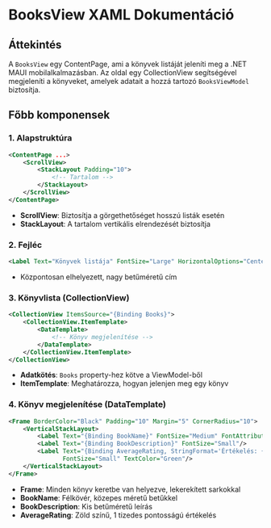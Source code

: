 # BooksView XAML Dokumentáció

## **Áttekintés**
A `BooksView` egy ContentPage, ami a könyvek listáját jeleníti meg a .NET MAUI mobilalkalmazásban. Az oldal egy CollectionView segítségével megjeleníti a könyveket, amelyek adatait a hozzá tartozó `BooksViewModel` biztosítja.

## **Főbb komponensek**

### **1. Alapstruktúra**
```xml
<ContentPage ...>
    <ScrollView>
        <StackLayout Padding="10">
            <!-- Tartalom -->
        </StackLayout>
    </ScrollView>
</ContentPage>
```
- **ScrollView**: Biztosítja a görgethetőséget hosszú listák esetén
- **StackLayout**: A tartalom vertikális elrendezését biztosítja

### **2. Fejléc**
```xml
<Label Text="Könyvek listája" FontSize="Large" HorizontalOptions="Center"/>
```
- Központosan elhelyezett, nagy betűméretű cím

### **3. Könyvlista (CollectionView)**
```xml
<CollectionView ItemsSource="{Binding Books}">
    <CollectionView.ItemTemplate>
        <DataTemplate>
            <!-- Könyv megjelenítése -->
        </DataTemplate>
    </CollectionView.ItemTemplate>
</CollectionView>
```
- **Adatkötés**: `Books` property-hez kötve a ViewModel-ből
- **ItemTemplate**: Meghatározza, hogyan jelenjen meg egy könyv

### **4. Könyv megjelenítése (DataTemplate)**
```xml
<Frame BorderColor="Black" Padding="10" Margin="5" CornerRadius="10">
    <VerticalStackLayout>
        <Label Text="{Binding BookName}" FontSize="Medium" FontAttributes="Bold"/>
        <Label Text="{Binding BookDescription}" FontSize="Small"/>
        <Label Text="{Binding AverageRating, StringFormat='Értékelés: {0:F1}'}" 
               FontSize="Small" TextColor="Green"/>
    </VerticalStackLayout>
</Frame>
```
- **Frame**: Minden könyv keretbe van helyezve, lekerekített sarkokkal
- **BookName**: Félkövér, közepes méretű betűkkel
- **BookDescription**: Kis betűméretű leírás
- **AverageRating**: Zöld színű, 1 tizedes pontosságú értékelés